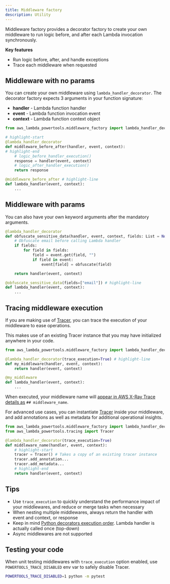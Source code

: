 ```yaml
---
title: Middleware factory
description: Utility
---
```



Middleware factory provides a decorator factory to create your own middleware to run logic before, and after each Lambda invocation synchronously.

**Key features**

* Run logic before, after, and handle exceptions
* Trace each middleware when requested

## Middleware with no params

You can create your own middleware using `lambda_handler_decorator`. The decorator factory expects 3 arguments in your function signature:

* **handler** - Lambda function handler
* **event** - Lambda function invocation event
* **context** - Lambda function context object

```python:title=app.py
from aws_lambda_powertools.middleware_factory import lambda_handler_decorator

# highlight-start
@lambda_handler_decorator
def middleware_before_after(handler, event, context):
# highlight-end
    # logic_before_handler_execution()
    response = handler(event, context)
    # logic_after_handler_execution()
    return response

@middleware_before_after # highlight-line
def lambda_handler(event, context):
    ...
```

## Middleware with params

You can also have your own keyword arguments after the mandatory arguments.

```python:title=app.py
@lambda_handler_decorator
def obfuscate_sensitive_data(handler, event, context, fields: List = None): # highlight-line
    # Obfuscate email before calling Lambda handler
    if fields:
        for field in fields:
            field = event.get(field, "")
            if field in event:
                event[field] = obfuscate(field)

    return handler(event, context)

@obfuscate_sensitive_data(fields=["email"]) # highlight-line
def lambda_handler(event, context):
    ...
```

## Tracing middleware execution

If you are making use of [Tracer](../core/tracer), you can trace the execution of your middleware to ease operations.

This makes use of an existing Tracer instance that you may have initialized anywhere in your code.

```python:title=trace_middleware_execution.py
from aws_lambda_powertools.middleware_factory import lambda_handler_decorator

@lambda_handler_decorator(trace_execution=True) # highlight-line
def my_middleware(handler, event, context):
    return handler(event, context)

@my_middleware
def lambda_handler(event, context):
    ...
```

When executed, your middleware name will [appear in AWS X-Ray Trace details as](../core/tracer) `## middleware_name`.

For advanced use cases, you can instantiate [Tracer](../core/tracer) inside your middleware, and add annotations as well as metadata for additional operational insights.

```python:title=app.py
from aws_lambda_powertools.middleware_factory import lambda_handler_decorator
from aws_lambda_powertools.tracing import Tracer

@lambda_handler_decorator(trace_execution=True)
def middleware_name(handler, event, context):
    # highlight-start
    tracer = Tracer() # Takes a copy of an existing tracer instance
    tracer.add_annotation...
    tracer.add_metadata...
    # highlight-end
    return handler(event, context)
```

## Tips

* Use `trace_execution` to quickly understand the performance impact of your middlewares, and reduce or merge tasks when necessary
* When nesting multiple middlewares, always return the handler with event and context, or response
* Keep in mind [Python decorators execution order](https://realpython.com/primer-on-python-decorators/#nesting-decorators). Lambda handler is actually called once (top-down)
* Async middlewares are not supported

## Testing your code

When unit testing middlewares with `trace_execution` option enabled, use `POWERTOOLS_TRACE_DISABLED` env var to safely disable Tracer.

```bash:title=pytest_disable_tracing.sh
POWERTOOLS_TRACE_DISABLED=1 python -m pytest
```
